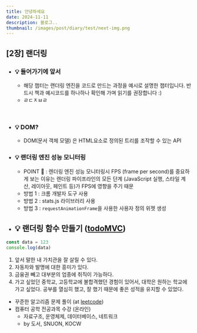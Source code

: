 ```yaml
---
title: 안녕하세요
date: 2024-11-11
description: 블로그..
thumbnail: /images/post/diary/test/next-img.png
---
```


## [2장] 랜더링

- ### 💡 들어가기에 앞서
  - 해당 챕터는 랜더링 엔진을 코드로 만드는 과정을 예시로 설명한 챕터입니다. 반드시 책과 예시코드를 하나하나 확인해 가며 읽기를 권장합니다 :)
  - ㄹㄷㅈㅂㄹ

<br />

- ### 💡 DOM?
  - DOM(문서 객체 모델) 은 HTML요소로 정의된 트리를 조작할 수 있는 API
- ### 💡 랜더링 엔진 성능 모니터링
  - POINT 🥸 : 렌더링 엔진 성능 모니터링시 FPS (frame per second)를 중요하게 보는 이유는 렌더링 파이프라인의 모든 단계 (JavaScript 실행, 스타일 계산, 레이아웃, 페인트 등)가 FPS에 영향을 주기 때문
  - 방법 1 : 크롬 개발자 도구 사용
  - 방법 2 : stats.js 라이브러리 사용
  - 방법 3 : `requestAnimationFrame`을 사용한 사용자 정의 위젯 생성
- ## 💡 랜더링 함수 만들기 ([todoMVC](https://todomvc.com/))

```javascript
const data = 123
console.log(data)
```

1. 앞서 말한 내 가치관을 잘 살릴 수 있다.
2. 자동차와 발명에 대한 흥미가 있다.
3. 금융권 빼고 대부분의 업종에 취직이 가능하다.
4. 가고 싶었던 중학교, 고등학교에 불합격했던 경험이 있어서, 대학은 원하는 학교에 가고 싶었다. 공부를 열심히 했고, 잘 했기 때문에 좋은 성적을 유지할 수 있었다.

- 꾸준한 알고리즘 문제 풀이 (at [leetcode](https://leetcode.com/))
- 컴퓨터 공학 전공과목 수강 (온라인)
  - 자료구조, 운영체제, 데이터베이스, 네트워크
  - by 도서, SNUON, KOCW
